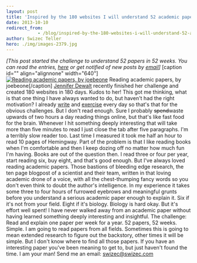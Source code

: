 ```yaml
---
layout: post
title: 'Inspired by the 180 websites I will understand 52 academic papers in 52 weeks'
date: 2013-10-10
redirect_from: 
            - /blog/inspired-by-the-180-websites-i-will-understand-52-academic-papers-in-52-weeks/swizec/6365
author: Swizec Teller
hero: ./img/images-2379.jpg
---
```

_\[This post started the challenge to understand 52 papers in 52 weeks. You can read the entries, [here](http://swizec.com/blog/category/52-papers-in-52-weeks) or get notified of new posts by [email](http://swiz.ec/52papers-list)]_ \[caption id="" align="alignnone" width="640"][![Reading academic papers, by joebeone](./img/images-2379.jpg "Reading academic papers, by joebeone")](http://www.flickr.com/photos/joebeone/755879254/) Reading academic papers, by joebeone\[/caption] [Jennifer Dewalt](http://jenniferdewalt.com/) recently finished her challenge and created 180 websites in 180 days. Kudos to her! This got me thinking, what is that one thing I have always wanted to do, but haven't had the right motivation? I already [write](http://swizec.com/blog/a-year-of-750words-com-with-shiny-graphs/swizec/4378) and [exercise](http://swizec.com/blog/30-day-fitness-experiment-with-results/swizec/6326) every day so that's that for the obvious challenges. But I don't read enough. Sure I probably ~~spend~~waste upwards of two hours a day reading things online, but that's like fast food for the brain. Whenever I hit something deeply interesting that will take more than five minutes to read I just close the tab after five paragraphs. I'm a terribly slow reader too. Last time I measured it took me half an hour to read 10 pages of Hemingway. Part of the problem is that I like reading books when I'm comfortable and then I keep dozing off no matter how much fun I'm having. Books are out of the question then. I read three or four per year, start reading six, buy eight, and that's good enough. But I've always loved reading academic papers. Those bastions of bleeding edge research, the ten page blogpost of a scientist and their team, written in that loving academic drone of a voice, with all the chest-thumping fancy words so you don't even think to doubt the author's intelligence. In my experience it takes some three to four hours of furrowed eyebrows and meaningful grunts before you understand a serious academic paper enough to explain it. Six if it's not from your field. Eight if it's biology. Biology is hard okay. But it's effort well spent! I have never walked away from an academic paper without having learned something deeply interesting and insightful. The challenge: Read and explain one paper per week for a year. 52 papers, 52 weeks. Simple. I am going to read papers from all fields. Sometimes this is going to mean extended research to figure out the backstory, other times it will be simple. But I don't know where to find all those papers. If you have an interesting paper you've been meaning to get to, but just haven't found the time. I am your man! Send me an email: [swizec@swizec.com](mailto:swizec@swizec.com)